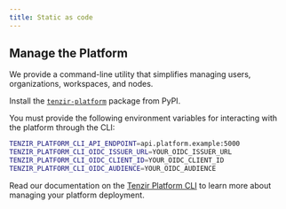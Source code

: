 ```yaml
---
title: Static as code
---
```


## Manage the Platform

We provide a command-line utility that simplifies managing users, organizations,
workspaces, and nodes.

Install the [`tenzir-platform`](https://pypi.org/project/tenzir-platform/)
package from PyPI.

You must provide the following environment variables for interacting with the
platform through the CLI:

```sh
TENZIR_PLATFORM_CLI_API_ENDPOINT=api.platform.example:5000
TENZIR_PLATFORM_CLI_OIDC_ISSUER_URL=YOUR_OIDC_ISSUER_URL
TENZIR_PLATFORM_CLI_OIDC_CLIENT_ID=YOUR_OIDC_CLIENT_ID
TENZIR_PLATFORM_CLI_OIDC_AUDIENCE=YOUR_OIDC_AUDIENCE
```

Read our documentation on the [Tenzir Platform
CLI](../../../../reference/platform-cli) to learn more about managing your
platform deployment.
